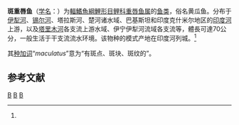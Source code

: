 {{Speciesbox
| taxon = Diptychus maculatus
| status = NE
| status_system = IUCN3.1
| binomial_authority = Steindachner, 1866<ref name='id6186'>{{cite web| url =http://www.bioinfo.cn/db05/BjdwSpecies.php?action=view&id=6186| title =斑重唇鱼| work =中国动物物种编目数据库| publisher =中国科学院微生物研究所| author =中国科学院动物研究所| accessdate =2009-04-11| deadurl =yes| archiveurl =https://web.archive.org/web/20160305042846/http://www.bioinfo.cn/db05/BjdwSpecies.php?action=view&id=6186| archivedate =2016-03-05}}</ref>
| synonyms = *''Diptychus gymnogaster''<br /><small>Kessler, 1879</small>
*''Diptychus maculates''<br /><small>Steindachner, 1866</small>
*''Diptychus pakistanicus''<br /><small>Steindachner, 1866</small>
*''Ptychobarbus oschanini''<br /><small>Berg, 1905</small>
}}

'''斑重唇鱼'''（[[学名|学名]]：{{lang|la|''Diptychus maculatus''}}）为[[輻鰭魚綱|輻鰭魚綱]][[鯉形目|鯉形目]][[鲤科|鲤科]][[重唇鱼属|重唇鱼属]]的[[鱼类|鱼类]]，俗名黄瓜鱼。分布于[[伊犁河|伊犁河]]、[[锡尔河|锡尔河]]、塔拉斯河、楚河诸水域、巴基斯坦和印度克什米尔地区的[[印度河|印度河]]上游，以及[[塔里木河|塔里木河]]各支流上游水域、伊宁伊犁河流域各支流等，體長可達70公分，一般生活于干支流流水环境。该物种的模式产地在印度河列城。<ref name='id6186'/>

其[[种加词|种加词]]“''maculatus''”意为“有斑点、斑块、斑纹的”。

== 参考文献 ==
{{reflist}}
{{Taxonbar|from=Q1040799}}

[[Category:食用魚|B]]
[[Category:重唇鱼属|B]]
[[Category:1866年描述的魚類|B]]

{{鯉形目小作品}}